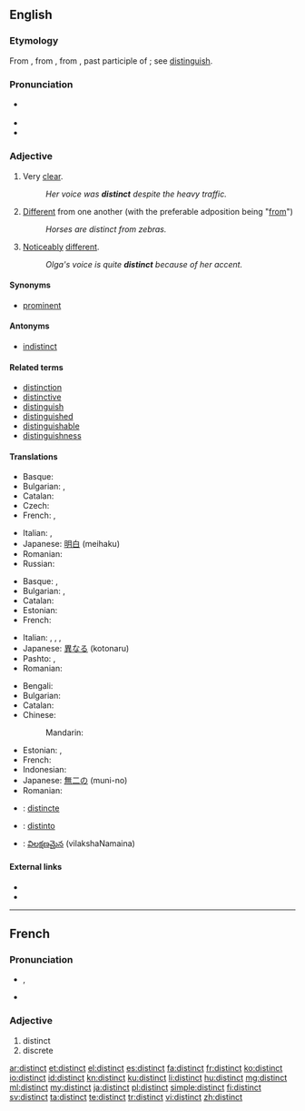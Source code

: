==English==

===Etymology===
From {{etyl|enm}}, from {{etyl|fro}}, from {{etyl|la}} {{term|distinctus}}, past participle of {{term|distinguere||to distinguish}}; see [[distinguish]].

===Pronunciation===
* {{a|RP|US}} {{IPA|/dɪˈstɪŋkt/}}
* {{audio|en-us-distinct.ogg|Audio (US)}}
* {{rhymes|ɪŋkt}}

===Adjective===
{{en-adj}}

# Very [[clear]].
#: ''Her voice was '''distinct''' despite the heavy traffic.''
# [[different|Different]] from one another (with the preferable adposition being "[[from]]")
#: ''Horses are distinct from zebras.''
# [[noticeably|Noticeably]] [[different]].
#: ''Olga's voice is quite '''distinct''' because of her accent.''

====Synonyms====
* [[prominent]]

====Antonyms====
* [[indistinct]]

====Related terms====
* [[distinction]]
* [[distinctive]]
* [[distinguish]]
* [[distinguished]]
* [[distinguishable]]
* [[distinguishness]]

====Translations====
{{trans-top|very clear}}
* Basque: {{t-|eu|garbi}}
* Bulgarian: {{t+|bg|ясен}},  {{t+|bg|отчетлив}}
* Catalan: {{t-|ca|distint}}
* Czech: {{t-|cs|zřetelný|m}}
* French: {{t+|fr|distinct}}, {{t+|fr|intelligible}}
{{trans-mid}}
* Italian: {{t+|it|chiaro|m}}, {{t+|it|chiara|f}}
* Japanese: [[明白]] (meihaku)
* Romanian: {{t-|ro|distinct}}
* Russian: {{t+|ru|разборчивый}}
{{trans-bottom}}

{{trans-top|different from one another}}
* Basque: {{t-|eu|desberdin}},  {{t-|eu|bestelako}}
* Bulgarian: {{t+|bg|отделен}},  {{t+|bg|различен}}
* Catalan: {{t-|ca|distint}}
* Estonian: {{t-|et|erinev}}
* French: {{t+|fr|distinct}}
{{trans-mid}}
* Italian: {{t+|it|distinto|m}}, {{t+|it|distinta|f}}, {{t+|it|diverso|m}}, {{t+|it|diversa|f}}
* Japanese: [[異なる]] (kotonaru)
* Pashto: {{t+|ps|بېل|tr=bel}}, {{t+|ps|جلا|tr=jëlâ}}
* Romanian: {{t-|ro|distinct}}
{{trans-bottom}}

{{trans-top|noticeably different}}
* Bengali: {{t-|bn|বিশেষ|tr=bishesh|sc=Beng}}
* Bulgarian: {{t+|bg|особен}}
* Catalan: {{t-|ca|distint}}
* Chinese:
*: Mandarin: {{t|cmn|截然不同的|sc=Hani}}
{{trans-mid}}
* Estonian: {{t-|et|erisugune}},  {{t-|et|eristatav}}
* French: {{t+|fr|reconnaissable}}
* Indonesian: {{t+|id|khas}}
* Japanese: [[無二の]] (muni-no)
* Romanian: {{t-|ro|distinct}}
{{trans-bottom}}

<!--Remove this section once all of the translations below have been moved into the tables above.-->
{{checktrans-top}}
* {{ttbc|ia}}: [[distincte]]
{{trans-mid}}
* {{ttbc|es}}: [[distinto]] {{m}}
* {{ttbc|te}}: [[విలక్షణమైన]] (vilakshaNamaina)
{{trans-bottom}}

====External links====
* {{R:Webster 1913}}
* {{R:Century 1911}}

----

==French==

===Pronunciation===
* {{IPA|/dis.tɛ̃/|lang=fr}}, {{X-SAMPA|/dis.tE~/}}
* {{homophones|distincts|lang=fr}}

===Adjective===
{{fr-adj}}

# distinct
# discrete

[[ar:distinct]]
[[et:distinct]]
[[el:distinct]]
[[es:distinct]]
[[fa:distinct]]
[[fr:distinct]]
[[ko:distinct]]
[[io:distinct]]
[[id:distinct]]
[[kn:distinct]]
[[ku:distinct]]
[[li:distinct]]
[[hu:distinct]]
[[mg:distinct]]
[[ml:distinct]]
[[my:distinct]]
[[ja:distinct]]
[[pl:distinct]]
[[simple:distinct]]
[[fi:distinct]]
[[sv:distinct]]
[[ta:distinct]]
[[te:distinct]]
[[tr:distinct]]
[[vi:distinct]]
[[zh:distinct]]